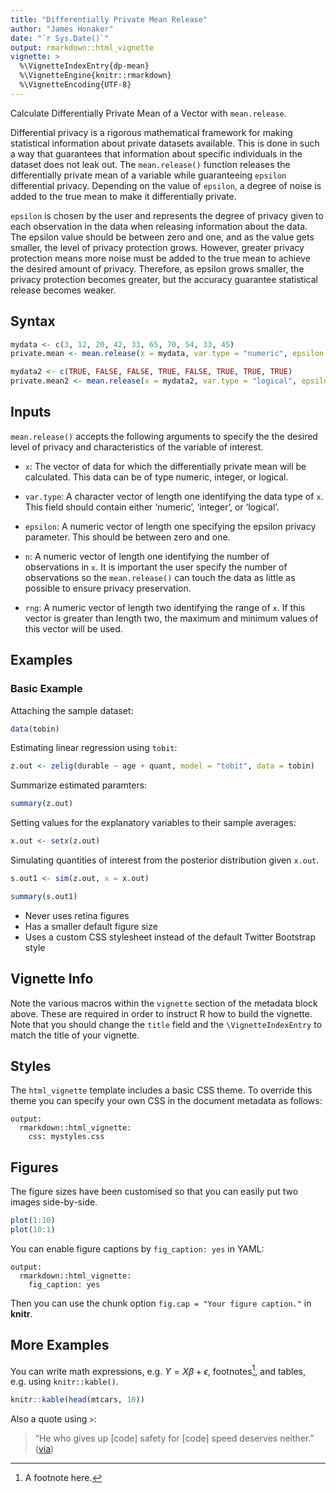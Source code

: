 ```yaml
---
title: "Differentially Private Mean Release"
author: "James Honaker"
date: "`r Sys.Date()`"
output: rmarkdown::html_vignette
vignette: >
  %\VignetteIndexEntry{dp-mean}
  %\VignetteEngine{knitr::rmarkdown}
  %\VignetteEncoding{UTF-8}
---
```


Calculate Differentially Private Mean of a Vector with `mean.release`.

Differential privacy is a rigorous mathematical framework for making statistical information about private datasets available. This is done in such a way that guarantees that information about specific individuals in the dataset does not leak out. The `mean.release()` function releases the differentially private mean of a variable while guaranteeing `epsilon` differential privacy. Depending on the value of `epsilon`, a degree of noise is added to the true mean to make it differentially private.

`epsilon` is chosen by the user and represents the degree of privacy given to each observation in the data when releasing information about the data. The epsilon value should be between zero and one, and as the value gets smaller, the level of privacy protection grows. However, greater privacy protection means more noise must be added to the true mean to achieve the desired amount of privacy. Therefore, as epsilon grows smaller, the privacy protection becomes greater, but the accuracy guarantee statistical release becomes weaker.

Syntax
------

```r
mydata <- c(3, 12, 20, 42, 33, 65, 70, 54, 33, 45)
private.mean <- mean.release(x = mydata, var.type = "numeric", epsilon = 0.1, n = 10, rng = c(3, 70))

mydata2 <- c(TRUE, FALSE, FALSE, TRUE, FALSE, TRUE, TRUE, TRUE)
private.mean2 <- mean.release(x = mydata2, var.type = "logical", epsilon = 0.5, n = 8, rng = c(0, 1))
```

Inputs
------

`mean.release()` accepts the following arguments to specify the the desired 
level of privacy and characteristics of the variable of interest.

-  `x`: The vector of data for which the differentially private mean will
   be calculated. This data can be of type numeric, integer, or
   logical.
   
-  `var.type`: A character vector of length one identifying the data type
   of `x`. This field should contain either 'numeric', 'integer', or
   'logical'.
   
-  `epsilon`: A numeric vector of length one specifying the epsilon privacy 
   parameter. This should be between zero and one.
   
-  `n`: A numeric vector of length one identifying the number of observations
   in `x`. It is important the user specify the number of observations so
   the `mean.release()` can touch the data as little as possible to ensure
   privacy preservation.
   
-  `rng`: A numeric vector of length two identifying the range of `x`. If this
   vector is greater than length two, the maximum and minimum values of this vector
   will be used.

Examples
------

### Basic Example







Attaching the sample dataset:

```r
data(tobin)
```

Estimating linear regression using `tobit`:

```r
z.out <- zelig(durable ~ age + quant, model = "tobit", data = tobin)
```

Summarize estimated paramters:

```r
summary(z.out)
```

Setting values for the explanatory variables to their sample averages:

```r
x.out <- setx(z.out)
```

Simulating quantities of interest from the posterior distribution given `x.out`.

```r
s.out1 <- sim(z.out, x = x.out)
```

```r
summary(s.out1)
```








- Never uses retina figures
- Has a smaller default figure size
- Uses a custom CSS stylesheet instead of the default Twitter Bootstrap style

## Vignette Info

Note the various macros within the `vignette` section of the metadata block above. These are required in order to instruct R how to build the vignette. Note that you should change the `title` field and the `\VignetteIndexEntry` to match the title of your vignette.

## Styles

The `html_vignette` template includes a basic CSS theme. To override this theme you can specify your own CSS in the document metadata as follows:

    output: 
      rmarkdown::html_vignette:
        css: mystyles.css

## Figures

The figure sizes have been customised so that you can easily put two images side-by-side. 

```r
plot(1:10)
plot(10:1)
```

You can enable figure captions by `fig_caption: yes` in YAML:

    output:
      rmarkdown::html_vignette:
        fig_caption: yes

Then you can use the chunk option `fig.cap = "Your figure caption."` in **knitr**.

## More Examples

You can write math expressions, e.g. $Y = X\beta + \epsilon$, footnotes^[A footnote here.], and tables, e.g. using `knitr::kable()`.

```r
knitr::kable(head(mtcars, 10))
```

Also a quote using `>`:

> "He who gives up [code] safety for [code] speed deserves neither."
([via](https://twitter.com/hadleywickham/status/504368538874703872))
